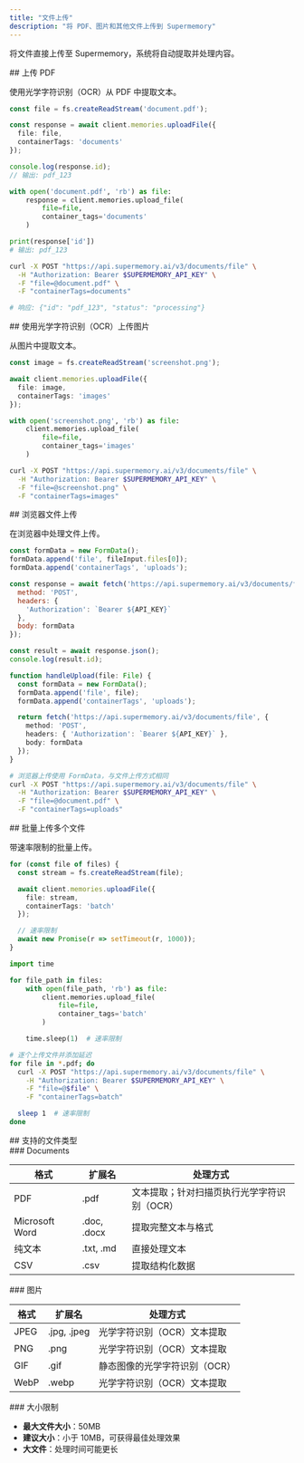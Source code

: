 ```yaml
---
title: "文件上传"
description: "将 PDF、图片和其他文件上传到 Supermemory"
---
```


将文件直接上传至 Supermemory，系统将自动提取并处理内容。

<div id="upload-a-pdf">
  ## 上传 PDF
</div>

使用光学字符识别（OCR）从 PDF 中提取文本。

<CodeGroup>

```typescript TypeScript
const file = fs.createReadStream('document.pdf');

const response = await client.memories.uploadFile({
  file: file,
  containerTags: 'documents'
});

console.log(response.id);
// 输出: pdf_123
```

```python Python
with open('document.pdf', 'rb') as file:
    response = client.memories.upload_file(
        file=file,
        container_tags='documents'
    )

print(response['id'])
# 输出: pdf_123
```

```bash cURL
curl -X POST "https://api.supermemory.ai/v3/documents/file" \
  -H "Authorization: Bearer $SUPERMEMORY_API_KEY" \
  -F "file=@document.pdf" \
  -F "containerTags=documents"

# 响应: {"id": "pdf_123", "status": "processing"}
```

</CodeGroup>

<div id="upload-images-with-ocr">
  ## 使用光学字符识别（OCR）上传图片
</div>

从图片中提取文本。

<CodeGroup>

```typescript TypeScript
const image = fs.createReadStream('screenshot.png');

await client.memories.uploadFile({
  file: image,
  containerTags: 'images'
});
```

```python Python
with open('screenshot.png', 'rb') as file:
    client.memories.upload_file(
        file=file,
        container_tags='images'
    )
```

```bash cURL
curl -X POST "https://api.supermemory.ai/v3/documents/file" \
  -H "Authorization: Bearer $SUPERMEMORY_API_KEY" \
  -F "file=@screenshot.png" \
  -F "containerTags=images"
```

</CodeGroup>

<div id="browser-file-upload">
  ## 浏览器文件上传
</div>

在浏览器中处理文件上传。

<CodeGroup>

```javascript JavaScript
const formData = new FormData();
formData.append('file', fileInput.files[0]);
formData.append('containerTags', 'uploads');

const response = await fetch('https://api.supermemory.ai/v3/documents/file', {
  method: 'POST',
  headers: {
    'Authorization': `Bearer ${API_KEY}`
  },
  body: formData
});

const result = await response.json();
console.log(result.id);
```

```typescript React
function handleUpload(file: File) {
  const formData = new FormData();
  formData.append('file', file);
  formData.append('containerTags', 'uploads');

  return fetch('https://api.supermemory.ai/v3/documents/file', {
    method: 'POST',
    headers: { 'Authorization': `Bearer ${API_KEY}` },
    body: formData
  });
}
```

```bash cURL
# 浏览器上传使用 FormData，与文件上传方式相同
curl -X POST "https://api.supermemory.ai/v3/documents/file" \
  -H "Authorization: Bearer $SUPERMEMORY_API_KEY" \
  -F "file=@document.pdf" \
  -F "containerTags=uploads"
```

</CodeGroup>

<div id="upload-multiple-files">
  ## 批量上传多个文件
</div>

带速率限制的批量上传。

<CodeGroup>

```typescript TypeScript
for (const file of files) {
  const stream = fs.createReadStream(file);

  await client.memories.uploadFile({
    file: stream,
    containerTags: 'batch'
  });

  // 速率限制
  await new Promise(r => setTimeout(r, 1000));
}
```

```python Python
import time

for file_path in files:
    with open(file_path, 'rb') as file:
        client.memories.upload_file(
            file=file,
            container_tags='batch'
        )

    time.sleep(1)  # 速率限制
```

```bash cURL
# 逐个上传文件并添加延迟
for file in *.pdf; do
  curl -X POST "https://api.supermemory.ai/v3/documents/file" \
    -H "Authorization: Bearer $SUPERMEMORY_API_KEY" \
    -F "file=@$file" \
    -F "containerTags=batch"

  sleep 1  # 速率限制
done
```

</CodeGroup>

<div id="supported-file-types">
  ## 支持的文件类型
</div>

<div id="documents">
  ### Documents
</div>

| 格式 | 扩展名 | 处理方式 |
|--------|------------|------------|
| PDF | .pdf | 文本提取；针对扫描页执行光学字符识别（OCR） |
| Microsoft Word | .doc, .docx | 提取完整文本与格式 |
| 纯文本 | .txt, .md | 直接处理文本 |
| CSV | .csv | 提取结构化数据 |

<div id="images">
  ### 图片
</div>

| 格式 | 扩展名 | 处理方式 |
|--------|------------|------------|
| JPEG | .jpg, .jpeg | 光学字符识别（OCR）文本提取 |
| PNG | .png | 光学字符识别（OCR）文本提取 |
| GIF | .gif | 静态图像的光学字符识别（OCR） |
| WebP | .webp | 光学字符识别（OCR）文本提取 |

<div id="size-limits">
  ### 大小限制
</div>

- **最大文件大小**：50MB
- **建议大小**：小于 10MB，可获得最佳处理效果
- **大文件**：处理时间可能更长